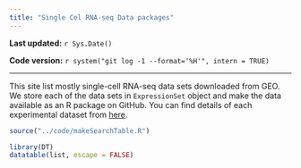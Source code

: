 ```yaml
---
title: "Single Cel RNA-seq Data packages"
---
```


**Last updated:** `r Sys.Date()`

**Code version:** `r system("git log -1 --format='%H'", intern = TRUE)`

-----

This site list mostly single-cell RNA-seq data sets downloaded from GEO. We store each of the data sets in `ExpressionSet` object and make the data available as an R package on GitHub. You can find details of each experimental dataset from [here](dataDescription.md).



```r
source("../code/makeSearchTable.R")

library(DT)
datatable(list, escape = FALSE)
```




